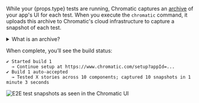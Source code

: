 While your {props.type} tests are running, Chromatic captures an [archive](#what-is-an-archive) of your app's UI for each test. When you execute the `chromatic` command, it uploads this archive to Chromatic's cloud infrastructure to capture a snapshot of each test.

<details>
<summary>What is an archive?</summary>

An **archive** is a self-contained, re-renderable HTML “snapshot” of your UI captured during {props.type} tests. It contains all the assets and data required to re-render your app UI for Chromatic’s <a href={`/docs/${props.type.toLowerCase()}/test`}><b>Visual Tests</b></a> and [**UI Review**](/docs/review) features.

The archives generated during each test run can be accessed through the Chromatic web app and are fully inspectable, enabling you to troubleshoot changes and errors effectively.

</details>

When complete, you’ll see the build status:

```shell
✔ Started build 1
  → Continue setup at https://www.chromatic.com/setup?appId=...
✔ Build 1 auto-accepted
  → Tested X stories across 10 components; captured 10 snapshots in 1 minute 3 seconds
```

![E2E test snapshots as seen in the Chromatic UI](../../../images/library-e2e.jpg)
